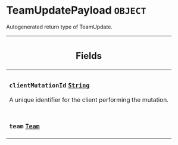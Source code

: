 <!--
  _____   ____    _   _  ____ _______   ______ _____ _____ _______
  |  __  / __   |  | |/ __ __   __| |  ____|  __ _   _|__   __|
  | |  | | |  | | |  | | |  | | | |    | |__  | |  | || |    | |
  | |  | | |  | | | . ` | |  | | | |    |  __| | |  | || |    | |
  | |__| | |__| | | |  | |__| | | |    | |____| |__| || |_   | |
  |_____/ ____/  |_| _|____/  |_|    |______|_____/_____|  |_|
  This file is auto-generated by script/generate_graphql_api_content.sh,
  please build the schema.json by running `rails api:graph:export`
  with https://github.com/buildkite/buildkite/,
  replace the content in data/graphql_data_schema.json
  and run the generation script `./scripts/generate-graphql-api-content.sh`.
-->
<!-- vale off -->
<h1 class="has-pills" data-algolia-exclude>
  TeamUpdatePayload
  <span class="pill pill--object pill--normal-case pill--large"><code>OBJECT</code></span>
</h1>
<!-- vale on -->

<p>Autogenerated return type of TeamUpdate.</p>

<table class="responsive-table responsive-table--single-column-rows">
  <thead>
    <th>
      <h2 data-algolia-exclude>Fields</h2>
    </th>
  </thead>
  <tbody>
    <tr>
      <td>
        <h3 class="is-small has-pills">
          <code>clientMutationId</code>
          <a
            href="/docs/apis/graphql/schemas/scalar/string"
            class="pill pill--scalar pill--normal-case pill--medium"
            title="Go to SCALAR String"
          >
            <code>String</code>
          </a>
        </h3>
        <p>A unique identifier for the client performing the mutation.</p>
      </td>
    </tr>
    <tr>
      <td>
        <h3 class="is-small has-pills">
          <code>team</code>
          <a
            href="/docs/apis/graphql/schemas/object/team"
            class="pill pill--object pill--normal-case pill--medium"
            title="Go to OBJECT Team"
          >
            <code>Team</code>
          </a>
        </h3>
      </td>
    </tr>
  </tbody>
</table>
